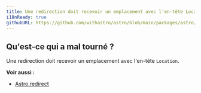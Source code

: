```yaml
---
title: Une redirection doit recevoir un emplacement avec l'en-tête Location.
i18nReady: true
githubURL: https://github.com/withastro/astro/blob/main/packages/astro/src/core/errors/errors-data.ts
---
```


## Qu'est-ce qui a mal tourné ?
Une redirection doit recevoir un emplacement avec l'en-tête `Location`.

**Voir aussi :**
-  [Astro.redirect](/fr/reference/api-reference/#redirect)

